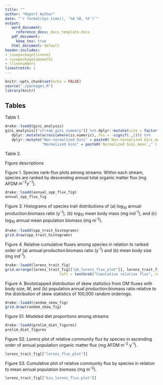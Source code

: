 ```yaml
---
title: ""
author: "Report Author"
date: "`r format(Sys.time(), '%d %B, %Y')`"
output:
   word_document:
     reference_docx: docx_template.docx
   pdf_document:
     keep_tex: true
   html_document: default
header-includes:
- \usepackage{lineno}
- \usepackage{amsmath}
- \linenumbers
linestretch: 1
---
```


```r
knitr::opts_chunk$set(echo = FALSE)
source("./packages.R")
library(knitr)
```

## Tables
\newpage

Table 1.

```r
drake::loadd(gini_analysis)
gini_analysis[["stream_gini_summary"]] %>% dplyr::mutate(site = factor(site, levels = names(stream_order_list))) %>%
   dplyr::mutate(across(where(is.numeric),.fns = ~signif(.,2))) %>% 
   dplyr::mutate("Non-normalized Gini" = paste0(`Non-normalized Gini_mean`," ( ",`Non-normalized Gini_quant2.5`," - ", `Non-normalized Gini_quant97.5`," )"),
                 "Normalized Gini" = paste0(`Normalized Gini_mean`," ( ", `Normalized Gini_quant2.5`," - ", `Normalized Gini_quant97.5`," )")) %>% select(site, `Non-normalized Gini`,`Normalized Gini`) %>% knitr::kable(align = "lrr")

```

\newpage

Table 2.

\newpage

Figure descriptions

Figure 1. Species rank-flux plots among streams. Within each stream, species are ranked by descending annual total organic matter flux (mg AFDM $m^{-2} y^{-1}$).

```r
drake::loadd(annual_spp_flux_fig)
annual_spp_flux_fig
```

<!-- \newpage -->

<!-- Figure 2. Evenness profiles of species' relatives fluxes among streams. -->

<!-- ```{r evenness profile, echo=FALSE, warning=FALSE, message=FALSE,  fig.width=5, fig.height=5, dpi = 450} -->
<!-- loadd(hill_diversity_analysis) -->
<!-- hill_diversity_analysis -->

<!-- ``` -->

\newpage 

Figure 3. Histograms of species trait distributions of (a) log~10~ annual production:biomass ratio (y^-1^), (b) log~10~ mean body mass (mg ind^-1^), and (c) log~10~ annual mean population biomass (mg m^-2^).

```r
drake::loadd(spp_trait_histograms)
grid.draw(spp_trait_histograms)
```

\newpage

Figure 4. Relative cumulative fluxes among species in relation to ranked order of (a) annual production:biomass ratio (y^-1^) and (b) mean body size (mg ind^-1^).

```r
drake::loadd(lorenz_trait_fig)
grid.arrange(lorenz_trait_fig[["pb_lorenz_flux_plot"]], lorenz_trait_fig[["M_lorenz_flux_plot"]], ncol = 2, bottom = textGrob("Cumulative relative species", vjust = 1, gp = gpar(fontfamily = 'serif')),
                         left = textGrob("Cumulative relative flux", rot = 90, vjust = 1, gp = gpar(fontfamily = 'serif')))

```

\newpage

Figure 4. Bootstrapped distribution of skew statistics from OM fluxes with body size, *M*, and (b) population annual production:biomass ratio relative to the distribution of skew statistics of 100,000 random orderings.

```r
drake::loadd(random_skew_fig)
grid.draw(random_skew_fig)

```

\newpage
Figure S1. Modeled diet proportions among streams

```r
drake::loadd(prelim_diet_figures)
prelim_diet_figures

```

\newpage

Figure S2. Lorenz plot of relative community flux by species in ascending order of annual population organic matter flux (mg AFDM m^-2^ y^-1^).

```r
lorenz_trait_fig[["lorenz_flux_plot"]]

```

\newpage

Figure S3. Cumulative plot of relative community flux by species in relation to mean annual population biomass (mg m^-2^).

```r
lorenz_trait_fig[["bio_lorenz_flux_plot"]]
```
